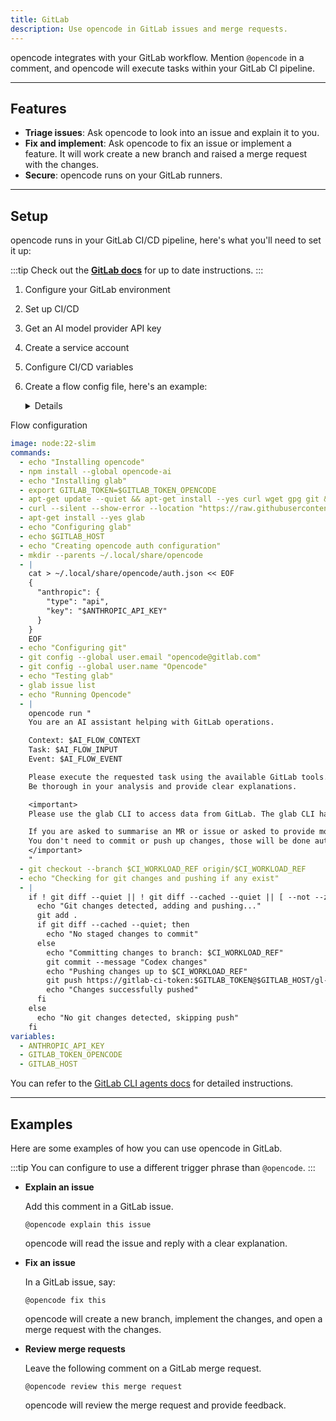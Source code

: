 ```yaml
---
title: GitLab
description: Use opencode in GitLab issues and merge requests.
---
```


opencode integrates with your GitLab workflow.
Mention `@opencode` in a comment, and opencode will execute tasks within your GitLab CI pipeline.

---

## Features

- **Triage issues**: Ask opencode to look into an issue and explain it to you.
- **Fix and implement**: Ask opencode to fix an issue or implement a feature.
  It will work create a new branch and raised a merge request with the changes.
- **Secure**: opencode runs on your GitLab runners.

---

## Setup

opencode runs in your GitLab CI/CD pipeline, here's what you'll need to set it up:

:::tip
Check out the [**GitLab docs**](https://docs.gitlab.com/user/duo_agent_platform/agent_assistant/) for up to date instructions.
:::

1. Configure your GitLab environment
2. Set up CI/CD
3. Get an AI model provider API key
4. Create a service account
5. Configure CI/CD variables
6. Create a flow config file, here's an example:

   <details>
  <summary>Flow configuration</summary>

   ```yaml
   image: node:22-slim
   commands:
     - echo "Installing opencode"
     - npm install --global opencode-ai
     - echo "Installing glab"
     - export GITLAB_TOKEN=$GITLAB_TOKEN_OPENCODE
     - apt-get update --quiet && apt-get install --yes curl wget gpg git && rm --recursive --force /var/lib/apt/lists/*
     - curl --silent --show-error --location "https://raw.githubusercontent.com/upciti/wakemeops/main/assets/install_repository" | bash
     - apt-get install --yes glab
     - echo "Configuring glab"
     - echo $GITLAB_HOST
     - echo "Creating opencode auth configuration"
     - mkdir --parents ~/.local/share/opencode
     - |
       cat > ~/.local/share/opencode/auth.json << EOF
       {
         "anthropic": {
           "type": "api",
           "key": "$ANTHROPIC_API_KEY"
         }
       }
       EOF
     - echo "Configuring git"
     - git config --global user.email "opencode@gitlab.com"
     - git config --global user.name "Opencode"
     - echo "Testing glab"
     - glab issue list
     - echo "Running Opencode"
     - |
       opencode run "
       You are an AI assistant helping with GitLab operations.

       Context: $AI_FLOW_CONTEXT
       Task: $AI_FLOW_INPUT
       Event: $AI_FLOW_EVENT

       Please execute the requested task using the available GitLab tools.
       Be thorough in your analysis and provide clear explanations.

       <important>
       Please use the glab CLI to access data from GitLab. The glab CLI has already been authenticated. You can run the corresponding commands.

       If you are asked to summarise an MR or issue or asked to provide more information then please post back a note to the MR/Issue so that the user can see it.
       You don't need to commit or push up changes, those will be done automatically based on the file changes you make.
       </important>
       "
     - git checkout --branch $CI_WORKLOAD_REF origin/$CI_WORKLOAD_REF
     - echo "Checking for git changes and pushing if any exist"
     - |
       if ! git diff --quiet || ! git diff --cached --quiet || [ --not --zero "$(git ls-files --others --exclude-standard)" ]; then
         echo "Git changes detected, adding and pushing..."
         git add .
         if git diff --cached --quiet; then
           echo "No staged changes to commit"
         else
           echo "Committing changes to branch: $CI_WORKLOAD_REF"
           git commit --message "Codex changes"
           echo "Pushing changes up to $CI_WORKLOAD_REF"
           git push https://gitlab-ci-token:$GITLAB_TOKEN@$GITLAB_HOST/gl-demo-ultimate-dev-ai-epic-17570/test-java-project.git $CI_WORKLOAD_REF
           echo "Changes successfully pushed"
         fi
       else
         echo "No git changes detected, skipping push"
       fi
   variables:
     - ANTHROPIC_API_KEY
     - GITLAB_TOKEN_OPENCODE
     - GITLAB_HOST
   ```

   </details>

You can refer to the [GitLab CLI agents docs](https://docs.gitlab.com/user/duo_agent_platform/agent_assistant/) for detailed instructions.

---

## Examples

Here are some examples of how you can use opencode in GitLab.

:::tip
You can configure to use a different trigger phrase than `@opencode`.
:::

- **Explain an issue**

  Add this comment in a GitLab issue.

  ```
  @opencode explain this issue
  ```

  opencode will read the issue and reply with a clear explanation.

- **Fix an issue**

  In a GitLab issue, say:

  ```
  @opencode fix this
  ```

  opencode will create a new branch, implement the changes, and open a merge request with the changes.

- **Review merge requests**

  Leave the following comment on a GitLab merge request.

  ```
  @opencode review this merge request
  ```

  opencode will review the merge request and provide feedback.
